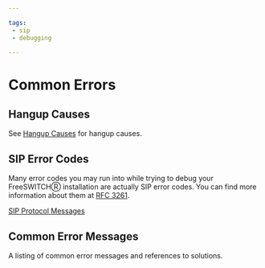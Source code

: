```yaml
---

tags:
 - sip
 - debugging

---
```


# Common Errors 

## Hangup Causes

See [Hangup Causes](./Hangup-Cause-Code-Table.mdx#about) for hangup causes.

## SIP Error Codes

Many error codes you may run into while trying to debug your FreeSWITCHⓇ installation are actually SIP error codes. You can find more information about them at [RFC 3261](https://tools.ietf.org/html/rfc3261).

[SIP Protocol Messages](./SIP-Protocol-Messages.mdx#about)

## Common Error Messages

A listing of common error messages and references to solutions.

